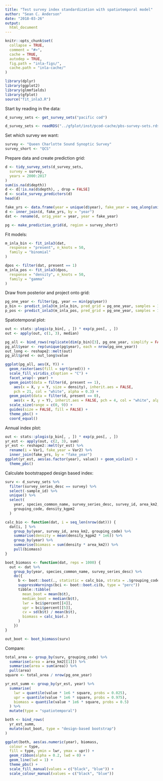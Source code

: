 ```yaml
---
title: "Test survey index standardization with spatiotemporal model"
author: "Sean C. Anderson"
date: "2018-03-26"
output:
  html_document
---
```


```r
knitr::opts_chunk$set(
  collapse = TRUE,
  comment = "#>",
  cache = TRUE,
  autodep = TRUE,
  fig.path = "inla-figs/",
  cache.path = "inla-cache/"
)
```

```r
library(dplyr)
library(ggplot2)
library(glmmfields)
library(gfplot)
source("fit_inla3.R")
```

Start by reading in the data:

```r
d_survey_sets <- get_survey_sets("pacific cod")
```

```r
d_survey_sets <- readRDS("../gfplot/inst/pcod-cache/pbs-survey-sets.rds")
```

Set which survey we want:

```r
survey <- "Queen Charlotte Sound Synoptic Survey"
survey_short <- "QCS"
```

Prepare data and create prediction grid:

```r
d <- tidy_survey_sets(d_survey_sets,
  survey = survey,
  years = 2000:2017
)
sum(is.na(d$depth))
d <- d[!is.na(d$depth), , drop = FALSE]
d <- scale_survey_predictors(d)
head(d)

fake_yrs <- data.frame(year = unique(d$year), fake_year = seq_along(unique(d$year)))
d <- inner_join(d, fake_yrs, by = "year")
dat <- rename(d, orig_year = year, year = fake_year)

pg <- make_prediction_grid(d, region = survey_short)
```

Fit models:

```r
m_inla_bin <- fit_inla3(dat,
  response = "present", n_knots = 50,
  family = "binomial"
)

dpos <- filter(dat, present == 1)
m_inla_pos <- fit_inla3(dpos,
  response = "density", n_knots = 50,
  family = "gamma"
)
```

Draw from posterior and project onto grid:

```r
pg_one_year <- filter(pg, year == min(pg$year))
p_bin <- predict_inla3(m_inla_bin, pred_grid = pg_one_year, samples = 1000)
p_pos <- predict_inla3(m_inla_pos, pred_grid = pg_one_year, samples = 1000)
```

Spatiotemporal plot:

```r
out <- stats::plogis(p_bin[, , ]) * exp(p_pos[, , ])
out <- apply(out, c(1, 3), median)

pg_all <- bind_rows(replicate(dim(p_bin)[3], pg_one_year, simplify = FALSE))
pg_all$year <- rep(unique(pg$year), each = nrow(pg_one_year))
out_long <- reshape2::melt(out)
pg_all$pred <- out_long$value

ggplot(pg_all, aes(X, Y)) +
  geom_raster(aes(fill = sqrt(pred))) +
  scale_fill_viridis_c(option = "C") +
  facet_wrap(~ year) +
  geom_point(data = filter(d, present == 1),
    aes(x = X, y = Y, size = density), inherit.aes = FALSE,
    pch = 21, col = "white", alpha = 0.3) +
  geom_point(data = filter(d, present == 0),
    aes(x = X, y = Y), inherit.aes = FALSE, pch = 4, col = "white", alpha = 0.2) +
  scale_size(range = c(0, 9)) +
  guides(size = FALSE, fill = FALSE) +
  theme_pbs() +
  coord_equal()
```

Annual index plot:

```r
out <- stats::plogis(p_bin[, , ]) * exp(p_pos[, , ])
yr_est <- apply(out, c(2, 3), sum)
yr_est <- reshape2::melt(yr_est) %>%
  rename(i = Var1, fake_year = Var2) %>%
  inner_join(fake_yrs, by = "fake_year")
ggplot(yr_est, aes(as.factor(year), value)) + geom_violin() +
  theme_pbs()
```

Calculate bootstrapped design based index:

```r
surv <- d_survey_sets %>%
  filter(survey_series_desc == survey) %>%
  select(-sample_id) %>%
  unique() %>%
  select(
    year, species_common_name, survey_series_desc, survey_id, area_km2,
    grouping_code, density_kgpm2
  )

calc_bio <- function(dat, i = seq_len(nrow(dat))) {
  dat[i, ] %>%
    group_by(year, survey_id, area_km2, grouping_code) %>%
    summarise(density = mean(density_kgpm2 * 1e6)) %>%
    group_by(year) %>%
    summarise(biomass = sum(density * area_km2)) %>%
    pull(biomass)
}

boot_biomass <- function(dat, reps = 1000) {
  out <- dat %>%
    group_by(year, species_common_name, survey_series_desc) %>%
    do({
      b <- boot::boot(., statistic = calc_bio, strata = .$grouping_code, R = reps)
      suppressWarnings(bci <- boot::boot.ci(b, type = "perc"))
      tibble::tibble(
        mean_boot = mean(b$t),
        median_boot = median(b$t),
        lwr = bci$percent[[4]],
        upr = bci$percent[[5]],
        cv = sd(b$t) / mean(b$t),
        biomass = calc_bio(.)
      )
    })
}

out_boot <- boot_biomass(surv)
```

Compare:

```r
total_area <- group_by(surv, grouping_code) %>%
  summarise(area = area_km2[[1]]) %>%
  summarise(area = sum(area)) %>%
  pull(area)
square <- total_area / nrow(pg_one_year)

yr_est_summ <- group_by(yr_est, year) %>%
  summarise(
    lwr = quantile(value * 1e6 * square, probs = 0.025),
    upr = quantile(value * 1e6 * square, probs = 0.975),
    biomass = quantile(value * 1e6 * square, probs = 0.5)
  ) %>%
  mutate(type = "spatiotemporal")

both <- bind_rows(
  yr_est_summ,
  mutate(out_boot, type = "design-based bootstrap")
)

ggplot(both, aes(as.numeric(year), biomass,
  colour = type,
  fill = type, ymin = lwr, ymax = upr)) +
  geom_ribbon(alpha = 0.2, lwd = 0) +
  geom_line(lwd = 1) +
  theme_pbs() +
  scale_fill_manual(values = c("black", "blue")) +
  scale_colour_manual(values = c("black", "blue"))
```

